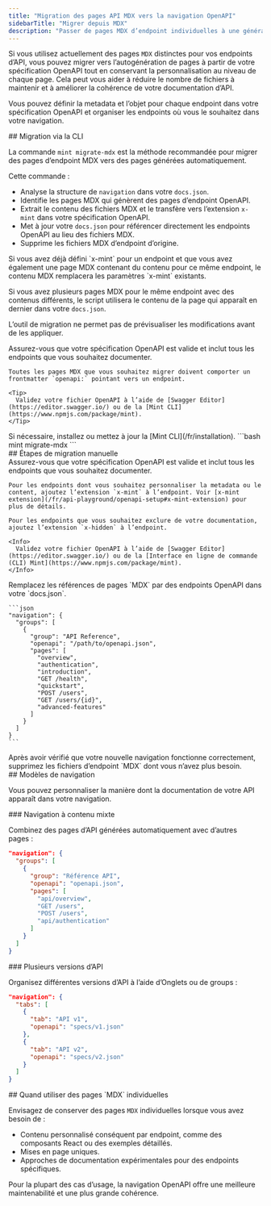 ```yaml
---
title: "Migration des pages API MDX vers la navigation OpenAPI"
sidebarTitle: "Migrer depuis MDX"
description: "Passer de pages MDX d’endpoint individuelles à une génération OpenAPI automatisée avec une navigation flexible"
---
```


Si vous utilisez actuellement des pages `MDX` distinctes pour vos endpoints d’API, vous pouvez migrer vers l’autogénération de pages à partir de votre spécification OpenAPI tout en conservant la personnalisation au niveau de chaque page. Cela peut vous aider à réduire le nombre de fichiers à maintenir et à améliorer la cohérence de votre documentation d’API.

Vous pouvez définir la metadata et l’objet pour chaque endpoint dans votre spécification OpenAPI et organiser les endpoints où vous le souhaitez dans votre navigation.

<div id="cli-migration">
  ## Migration via la CLI
</div>

La commande `mint migrate-mdx` est la méthode recommandée pour migrer des pages d’endpoint MDX vers des pages générées automatiquement.

Cette commande :

* Analyse la structure de `navigation` dans votre `docs.json`.
* Identifie les pages MDX qui génèrent des pages d’endpoint OpenAPI.
* Extrait le contenu des fichiers MDX et le transfère vers l’extension `x-mint` dans votre spécification OpenAPI.
* Met à jour votre `docs.json` pour référencer directement les endpoints OpenAPI au lieu des fichiers MDX.
* Supprime les fichiers MDX d’endpoint d’origine.

<Info>
  Si vous avez déjà défini `x-mint` pour un endpoint et que vous avez également une page MDX contenant du contenu pour ce même endpoint, le contenu MDX remplacera les paramètres `x-mint` existants.

  Si vous avez plusieurs pages MDX pour le même endpoint avec des contenus différents, le script utilisera le contenu de la page qui apparaît en dernier dans votre `docs.json`.

  L’outil de migration ne permet pas de prévisualiser les modifications avant de les appliquer.
</Info>

<Steps>
  <Step title="Préparez votre spécification OpenAPI.">
    Assurez-vous que votre spécification OpenAPI est valide et inclut tous les endpoints que vous souhaitez documenter.

    Toutes les pages MDX que vous souhaitez migrer doivent comporter un frontmatter `openapi:` pointant vers un endpoint.

    <Tip>
      Validez votre fichier OpenAPI à l’aide de [Swagger Editor](https://editor.swagger.io/) ou de la [Mint CLI](https://www.npmjs.com/package/mint).
    </Tip>
  </Step>

  <Step title="Installez la Mint CLI">
    Si nécessaire, installez ou mettez à jour la [Mint CLI](/fr/installation).
  </Step>

  <Step title="Exécutez la commande de migration.">
    ```bash
    mint migrate-mdx
    ```
  </Step>
</Steps>

<div id="manual-migration-steps">
  ## Étapes de migration manuelle
</div>

<Steps>
  <Step title="Préparez votre spécification OpenAPI.">
    Assurez-vous que votre spécification OpenAPI est valide et inclut tous les endpoints que vous souhaitez documenter.

    Pour les endpoints dont vous souhaitez personnaliser la metadata ou le content, ajoutez l’extension `x-mint` à l’endpoint. Voir [x-mint extension](/fr/api-playground/openapi-setup#x-mint-extension) pour plus de détails.

    Pour les endpoints que vous souhaitez exclure de votre documentation, ajoutez l’extension `x-hidden` à l’endpoint.

    <Info>
      Validez votre fichier OpenAPI à l’aide de [Swagger Editor](https://editor.swagger.io/) ou de la [Interface en ligne de commande (CLI) Mint](https://www.npmjs.com/package/mint).
    </Info>
  </Step>

  <Step title="Mettez à jour la structure de navigation.">
    Remplacez les références de pages `MDX` par des endpoints OpenAPI dans votre `docs.json`.

    ```json
    "navigation": {
      "groups": [
        {
          "group": "API Reference",
          "openapi": "/path/to/openapi.json",
          "pages": [
            "overview",
            "authentication",
            "introduction",
            "GET /health",
            "quickstart", 
            "POST /users",
            "GET /users/{id}",
            "advanced-features"
          ]
        }
      ]
    }
    ```
  </Step>

  <Step title="Supprimez les anciens fichiers MDX.">
    Après avoir vérifié que votre nouvelle navigation fonctionne correctement, supprimez les fichiers d’endpoint `MDX` dont vous n’avez plus besoin.
  </Step>
</Steps>

<div id="navigation-patterns">
  ## Modèles de navigation
</div>

Vous pouvez personnaliser la manière dont la documentation de votre API apparaît dans votre navigation.

<div id="mixed-content-navigation">
  ### Navigation à contenu mixte
</div>

Combinez des pages d’API générées automatiquement avec d’autres pages :

```json
"navigation": {
  "groups": [
    {
      "group": "Référence API",
      "openapi": "openapi.json",
      "pages": [
        "api/overview",
        "GET /users",
        "POST /users", 
        "api/authentication"
      ]
    }
  ]
}
```

<div id="multiple-api-versions">
  ### Plusieurs versions d’API
</div>

Organisez différentes versions d’API à l’aide d’Onglets ou de groups :

```json
"navigation": {
  "tabs": [
    {
      "tab": "API v1",
      "openapi": "specs/v1.json"
    },
    {
      "tab": "API v2", 
      "openapi": "specs/v2.json"
    }
  ]
}
```

<div id="when-to-use-individual-mdx-pages">
  ## Quand utiliser des pages `MDX` individuelles
</div>

Envisagez de conserver des pages `MDX` individuelles lorsque vous avez besoin de :

* Contenu personnalisé conséquent par endpoint, comme des composants React ou des exemples détaillés.
* Mises en page uniques.
* Approches de documentation expérimentales pour des endpoints spécifiques.

Pour la plupart des cas d’usage, la navigation OpenAPI offre une meilleure maintenabilité et une plus grande cohérence.